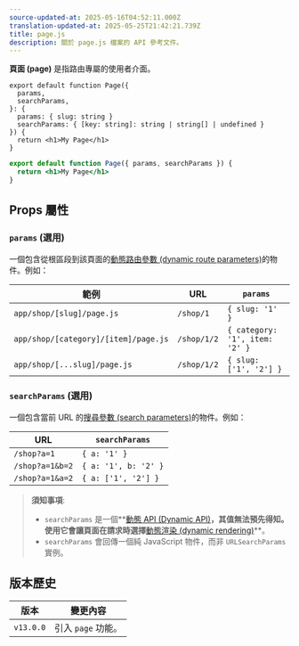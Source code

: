 ```yaml
---
source-updated-at: 2025-05-16T04:52:11.000Z
translation-updated-at: 2025-05-25T21:42:21.739Z
title: page.js
description: 關於 page.js 檔案的 API 參考文件。
---
```


**頁面 (page)** 是指路由專屬的使用者介面。

```tsx filename="app/blog/[slug]/page.tsx" switcher
export default function Page({
  params,
  searchParams,
}: {
  params: { slug: string }
  searchParams: { [key: string]: string | string[] | undefined }
}) {
  return <h1>My Page</h1>
}
```

```jsx filename="app/blog/[slug]/page.js" switcher
export default function Page({ params, searchParams }) {
  return <h1>My Page</h1>
}
```

## Props 屬性

### `params` (選用)

一個包含從根區段到該頁面的[動態路由參數 (dynamic route parameters)](/docs/app/building-your-application/routing/dynamic-routes)的物件。例如：

| 範例                               | URL         | `params`                       |
| ---------------------------------- | ----------- | ------------------------------ |
| `app/shop/[slug]/page.js`          | `/shop/1`   | `{ slug: '1' }`                |
| `app/shop/[category]/[item]/page.js` | `/shop/1/2` | `{ category: '1', item: '2' }` |
| `app/shop/[...slug]/page.js`       | `/shop/1/2` | `{ slug: ['1', '2'] }`         |

### `searchParams` (選用)

一個包含當前 URL 的[搜尋參數 (search parameters)](https://developer.mozilla.org/docs/Learn/Common_questions/What_is_a_URL#parameters)的物件。例如：

| URL             | `searchParams`       |
| --------------- | -------------------- |
| `/shop?a=1`     | `{ a: '1' }`         |
| `/shop?a=1&b=2` | `{ a: '1', b: '2' }` |
| `/shop?a=1&a=2` | `{ a: ['1', '2'] }`  |

> **須知事項**:
>
> - `searchParams` 是一個**[動態 API (Dynamic API)](/docs/app/building-your-application/rendering/server-components#server-rendering-strategies#dynamic-functions)**，其值無法預先得知。使用它會讓頁面在請求時選擇**[動態渲染 (dynamic rendering)](/docs/app/building-your-application/rendering/server-components#dynamic-rendering)**。
> - `searchParams` 會回傳一個純 JavaScript 物件，而非 `URLSearchParams` 實例。

## 版本歷史

| 版本       | 變更內容               |
| ---------- | ---------------------- |
| `v13.0.0` | 引入 `page` 功能。     |